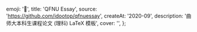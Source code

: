   emoji: '📄',
  title: 'QFNU Essay',
  source: 'https://github.com/idootop/qfnuessay',
  createAt: '2020-09',
  description: '曲师大本科生课程论文 (理科) LaTeX 模板',
  cover: '',
};
